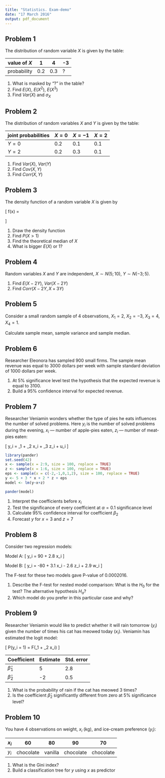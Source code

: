 ```yaml
---
title: "Statistics. Exam-demo"
date: "17 March 2016"
output: pdf_document
---
```


<!--
## Problem 1

What is a variance of random variable? Please, give a formal definition and an intuitive explanation. 
-->

## Problem 1

The distribution of random variable $X$ is given by the table:

value of $X$ | 1 | 4 | -3
------------- | ------|---|---
probability  | $0.2$ | $0.3$ | ?

1. What is masked by "?" in the table?
2. Find $E(X)$, $E(X^2)$, $E(X^3)$
3. Find $Var(X)$ and $\sigma_X$

## Problem 2

The distribution of random variables $X$ and $Y$ is given by the table:

joint probabilities | $X=0$ | $X=-1$ | $X=2$
------------- | -----|----|----
$Y=0$ | $0.2$ | $0.1$ | $0.1$
$Y=2$ | $0.2$ | $0.3$ | $0.1$

1. Find $Var(X)$, $Var(Y)$
2. Find $Cov(X, Y)$
3. Find $Corr(X, Y)$

## Problem 3

The density function of a random variable $X$ is given by

\[
f(x) = \begin{cases}
\frac{2}{3}x, x \in [0;1.5] \\
4-2x, x \in [1.5;2] \\
0, \text{otherwise}
\end{cases}
\]

1. Draw the density function
2. Find $P(X>1)$
3. Find the theoretical median of $X$
4. What is bigger $E(X)$ or 1?

## Problem 4

Random variables $X$ and $Y$ are independent, $X\sim N(5; 10)$, $Y\sim N(-3;5)$.

1. Find $E(X-2Y)$, $Var(X-2Y)$
2. Find $Corr(X-2Y, X+3Y)$

## Problem 5

Consider a small random sample of 4 observations, $X_1 = 2$, $X_2=-3$, $X_3=4$, $X_4=1$.

Calculate sample mean, sample variance and sample median.

## Problem 6

Researcher Eleonora has sampled 900 small firms. The sample mean revenue was equal to 3000 dollars per week with sample standard deviation of 1000 dollars per week.

1. At 5% significance level test the hypothesis that the expected revenue is equal to 3100.
2. Build a 95% confidence interval for expected revenue.

## Problem 7

Researcher Veniamin wonders whether the type of pies he eats influences the number of solved problems. Here $y_i$ is the number of solved problems during the evening, $x_i$ --- number of apple-pies eaten, $z_i$ --- number of meat-pies eaten:

\[
y_i = \beta_1 + \beta_2 x_i + \beta_3 z_i + u_i
\]

```r
library(pander)
set.seed(42)
x <- sample(x = 2:9, size = 100, replace = TRUE)
z <- sample(x = 1:6, size = 100, replace = TRUE)
eps <- sample(x = c(-2,-1,0,1,2), size = 100, replace = TRUE)
y <- 5 + 3 * x + 2 * z + eps
model <- lm(y~x+z)
```

```r
pander(model)
```


1. Interpret the coefficients before $x_i$
2. Test the significance of every coefficient at $\alpha = 0.1$ significance level
3. Calculate 95% confidence interval for coefficient $\beta_2$
4. Forecast $y$ for $x=3$ and $z=7$

## Problem 8

Consider two regression models:

Model A:
\[
\hat y_i = 90 + 2.8 x_i 
\]

Model B:
\[
\hat y_i = -80 + 3.1 x_i - 2.6 z_i + 2.9 w_i
\]

The F-test for these two models gave P-value of 0.0002016.

1. Describe the F-test for nested model comparison: What is the $H_0$ for the test? The alternative hypothesis $H_a$? 
2. Which model do you prefer in this particular case and why?

## Problem 9

Researcher Veniamin would like to predict whether it will rain tomorrow ($y_i$) given the number of times his cat has meowed today ($x_i$). Veniamin has estimated the logit model:

\[
P(y_i = 1) = F(\beta_1  + \beta_2 x_i)
\]

Coefficient  | Estimate | Std. error
------------- | -------|------
$\hat\beta_1$  | 5 | 2.8
$\hat\beta_2$ | -2 | 0.5


1. What is the probability of rain if the cat has meowed 3 times?
2. Is the coefficient $\hat\beta_2$ significantly different from zero at 5% significance level?


## Problem 10

You have 4 observations on weight, $x_i$ (kg), and ice-cream preference ($y_i$):

$x_i$ | 60 | 80 | 90 | 70
----- | ---|---|---|---
$y_i$ | chocolate | vanilla | chocolate | chocolate


1. What is the Gini index?
2. Build a classification tree for $y$ using $x$ as predictor
